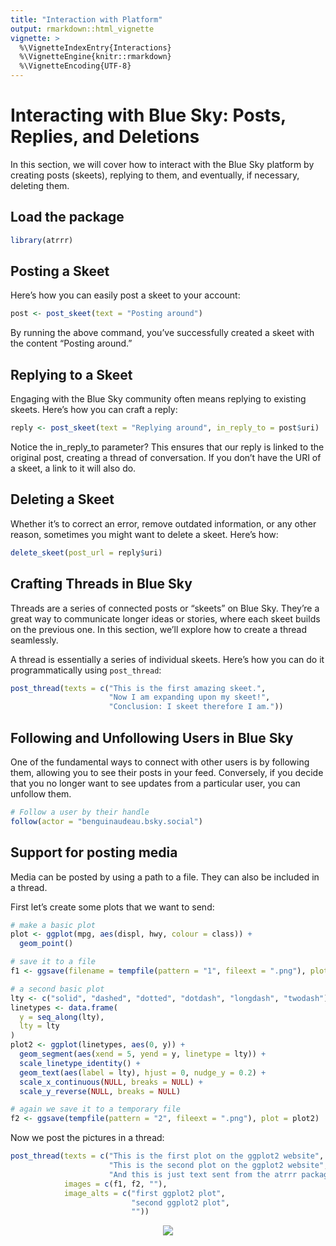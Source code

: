 ```yaml
---
title: "Interaction with Platform"
output: rmarkdown::html_vignette
vignette: >
  %\VignetteIndexEntry{Interactions}
  %\VignetteEngine{knitr::rmarkdown}
  %\VignetteEncoding{UTF-8}
---
```







# Interacting with Blue Sky: Posts, Replies, and Deletions

In this section, we will cover how to interact with the Blue Sky platform by creating posts (skeets), replying to them, and eventually, if necessary, deleting them.

## Load the package


``` r
library(atrrr)
```

## Posting a Skeet

Here's how you can easily post a skeet to your account:


``` r
post <- post_skeet(text = "Posting around")
```

By running the above command, you've successfully created a skeet with the content "Posting around."


## Replying to a Skeet

Engaging with the Blue Sky community often means replying to existing skeets. Here's how you can craft a reply:


``` r
reply <- post_skeet(text = "Replying around", in_reply_to = post$uri)

```

Notice the in_reply_to parameter? This ensures that our reply is linked to the original post, creating a thread of conversation.
If you don't have the URI of a skeet, a link to it will also do.


## Deleting a Skeet

Whether it's to correct an error, remove outdated information, or any other reason, sometimes you might want to delete a skeet. Here's how:


``` r
delete_skeet(post_url = reply$uri)
```


##  Crafting Threads in Blue Sky

Threads are a series of connected posts or "skeets" on Blue Sky. They're a great way to communicate longer ideas or stories, where each skeet builds on the previous one. In this section, we'll explore how to create a thread seamlessly.

A thread is essentially a series of individual skeets. Here's how you can do it programmatically using `post_thread`:


``` r
post_thread(texts = c("This is the first amazing skeet.",
                      "Now I am expanding upon my skeet!",
                      "Conclusion: I skeet therefore I am."))
```


## Following and Unfollowing Users in Blue Sky

One of the fundamental ways to connect with other users is by following them, allowing you to see their posts in your feed. Conversely, if you decide that you no longer want to see updates from a particular user, you can unfollow them.


``` r
# Follow a user by their handle
follow(actor = "benguinaudeau.bsky.social")
```



## Support for posting media

Media can be posted by using a path to a file. They can also be included in a thread.

First let's create some plots that we want to send:


``` r
# make a basic plot
plot <- ggplot(mpg, aes(displ, hwy, colour = class)) +
  geom_point()

# save it to a file
f1 <- ggsave(filename = tempfile(pattern = "1", fileext = ".png"), plot = plot)

# a second basic plot
lty <- c("solid", "dashed", "dotted", "dotdash", "longdash", "twodash")
linetypes <- data.frame(
  y = seq_along(lty),
  lty = lty
)
plot2 <- ggplot(linetypes, aes(0, y)) +
  geom_segment(aes(xend = 5, yend = y, linetype = lty)) +
  scale_linetype_identity() +
  geom_text(aes(label = lty), hjust = 0, nudge_y = 0.2) +
  scale_x_continuous(NULL, breaks = NULL) +
  scale_y_reverse(NULL, breaks = NULL)

# again we save it to a temporary file
f2 <- ggsave(tempfile(pattern = "2", fileext = ".png"), plot = plot2)
```

Now we post the pictures in a thread:


``` r
post_thread(texts = c("This is the first plot on the ggplot2 website",
                      "This is the second plot on the ggplot2 website",
                      "And this is just text sent from the atrrr package by @jbgruber.bsky.social, @benguinaudeau.bsky.social and @favstats.bsky.social"),
            images = c(f1, f2, ""),
            image_alts = c("first ggplot2 plot",
                           "second ggplot2 plot",
                           ""))
```

<center>

![](figures/thread.png)

</center>

<!-- ### Eventual temporal structure -->
